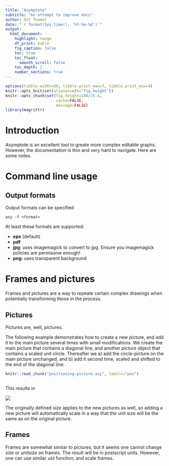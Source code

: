 ```yaml
---
title: "Asymptote"
subtitle: "An attempt to improve docs"
author: Ott Toomet
date: "`r format(Sys.time(), '%Y-%m-%d')`"
output: 
  html_document:
    highlight: tango
    df_print: kable
    fig_caption: false
    toc: true
    toc_float:
      smooth_scroll: false
    toc_depth: 2
    number_sections: true
---
```


```r
options(tibble.width=60, tibble.print_max=7, tibble.print_min=4)
knitr::opts_knit$set(aliases=c(h="fig.height"))
knitr::opts_chunk$set(fig.height=100/25.4, 
                      cache=FALSE, 
                      message=FALSE)
library(magrittr)
```

# Introduction

Asymptote is an excellent tool to greate more complex editable
graphs.  However, the documentation is thin and very hard to
navigate.  Here are some notes.


# Command line usage {#command-line-usage}

## Output formats

Output formats can be specified
```
asy -f <format>
```

At least these formats are supported: 

* **eps** (default)
* **pdf**
* **jpg**: uses imagemagick to convert to jpg.  Ensure you imagemagick
  policies are permissive enough!
* **png**: uses transparent background


# Frames and pictures {#frames-pictures}

Frames and pictures are a way to repeate certain complex drawings when
potentially transforming those in the process.

## Pictures

Pictures are, well, pictures.

The following example demonstrates how to create a new picture, and
add it to the main picture several times with small modifications.  We
create the main picture that contains a diagonal line, and another
_picture_ object that contains a scaled unit circle.  Thereafter we a)
add the circle-picture on the main picture unchanged, and b) add it
second time, scaled and shifted to the end of the diagonal line:

```r
knitr::read_chunk("positioning-picture.asy", labels="pos")
```
```cpp
```

This results in

![](positioning-picture.png)

The originally defined _size_ applies
to the new pictures as well, so adding a new picture will
automatically scale in a way that the unit size will be the same as on
the original picture.

## Frames

Frames are somewhat similar to pictures, but it seems one cannot
change _size_ or _unitsize_ on frames.  The result will be in
postscript units.  However, one can use similar `add` function, and
scale frames.
